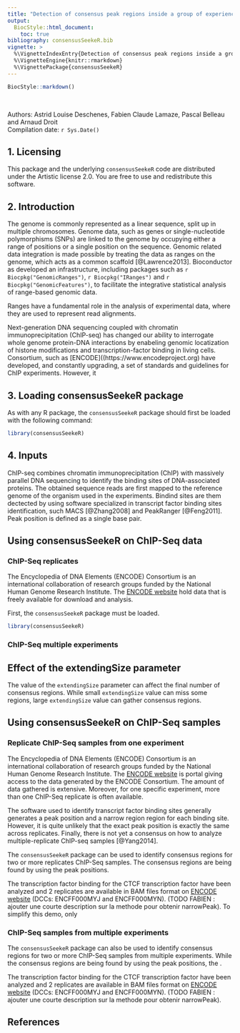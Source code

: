 ```yaml
---
title: "Detection of consensus peak regions inside a group of experiences using narrowPeak data"
output:
  BiocStyle::html_document:
    toc: true
bibliography: consensusSeekeR.bib
vignette: >
  %\VignetteIndexEntry{Detection of consensus peak regions inside a group of experiences using narrowPeak files}
  %\VignetteEngine{knitr::rmarkdown}
  %\VignettePackage{consensusSeekeR}
---
```


```r
BiocStyle::markdown()
```

<br />

Authors: Astrid Louise Deschenes, Fabien Claude Lamaze, Pascal Belleau 
and Arnaud Droit <br />
Compilation date: `r Sys.Date()`


## 1. Licensing

This package and the underlying `consensusSeekeR` code are distributed 
under the Artistic license 2.0. You are free to use and redistribute this 
software.


## 2. Introduction

The genome is commonly represented as a linear sequence, split up in 
multiple chromosomes. Genome data, such as genes or single-nucleotide 
polymorphisms (SNPs) are linked to the genome by occupying either a range of 
positions or a single position on the sequence. Genomic related data 
integration is made possible by treating the data as 
ranges on the genome, which acts as a common scaffold [@Lawrence2013]. 
Bioconductor as developed an infrastructure, including packages such as 
`r Biocpkg("GenomicRanges")`,  `r Biocpkg("IRanges")` and 
`r Biocpkg("GenomicFeatures")`, to facilitate 
the integrative statistical analysis of range-based genomic data.

Ranges have a fundamental role in the analysis of experimental data, where 
they are used to represent read alignments.

Next-generation DNA sequencing coupled with chromatin immunoprecipitation 
(ChIP-seq) has changed our ability to interrogate whole genome protein-DNA 
interactions by enabeling  genomic locatization of histone 
modifications and transcription-factor binding in living cells. Consortium, 
such as [ENCODE]((https://www.encodeproject.org) have developed, and 
constantly upgrading, a set of standards and guidelines for ChIP experiments. 
However, it 


## 3. Loading consensusSeekeR package

As with any R package, the `consensusSeekeR` package should first be loaded 
with the following command:

```r
library(consensusSeekeR)
```


## 4. Inputs

ChIP-seq combines chromatin immunoprecipitation (ChIP) with massively parallel 
DNA sequencing to identify the binding sites of DNA-associated proteins. The
obtained sequence reads are first mapped to the reference genome of the 
organism used in the experiments. Bindind sites are them dectected by using
software specialized in transcript factor binding sites identification, such 
MACS [@Zhang2008] and PeakRanger [@Feng2011]. Peak
position is defined as a single base pair.

## Using consensusSeekeR on ChIP-Seq data

### ChIP-Seq replicates 

The Encyclopedia of DNA Elements (ENCODE) Consortium is an international 
collaboration of research groups funded by the National Human Genome Research 
Institute. The [ENCODE website](https://www.encodeproject.org) hold data that 
is freely available for download and analysis.

First, the `consensusSeekeR` package must be loaded.

```r
library(consensusSeekeR)
```

### ChIP-Seq multiple experiments

## Effect of the extendingSize parameter

The value of the `extendingSize` parameter can affect the final number of 
consensus regions. While small `extendingSize` value can miss some regions, 
large `extendingSize` value can gather consensus regions.



## Using consensusSeekeR on ChIP-Seq samples

### Replicate ChIP-Seq samples from one experiment

The Encyclopedia of DNA Elements (ENCODE) Consortium is an international 
collaboration of research groups funded by the National Human Genome Research 
Institute. The [ENCODE website](https://www.encodeproject.org) is portal 
giving access to the data generated by the ENCODE Consortium. The amount of 
data gathered is extensive. Moreover, for one specific experiment, more than 
one ChIP-Seq replicate is often available.

The software used to identify transcript factor binding sites generally 
generates a peak position and a narrow region region for each binding site. 
However, it is quite unlikely that the exact peak position is exactly the same 
across replicates. Finally, there is not yet a consensus on how to analyze 
multiple-replicate ChIP-seq samples [@Yang2014].

The `consensusSeekeR` package can be used to identify consensus regions for
two or more replicates ChIP-Seq samples. The consensus regions are being found 
by using the peak positions.

The transcription factor binding for the CTCF transcription factor have been
analyzed and 2 replicates are available in BAM files format on 
[ENCODE website](https://www.encodeproject.org) (DCCs: 
ENCFF000MYJ and ENCFF000MYN). (TODO FABIEN : ajouter une courte description 
sur la methode pour obtenir narrowPeak). To simplify this demo, only 


### ChIP-Seq samples from multiple experiments

The `consensusSeekeR` package can also be used to identify consensus regions 
for two or more ChIP-Seq samples from multiple experiments. While the 
consensus regions are being found by using the peak positions, the .

The transcription factor binding for the CTCF transcription factor have been
analyzed and 2 replicates are available in BAM files format on 
[ENCODE website](https://www.encodeproject.org) (DCCs: 
ENCFF000MYJ and ENCFF000MYN). (TODO FABIEN : ajouter une courte description 
sur la methode pour obtenir narrowPeak).


## References

